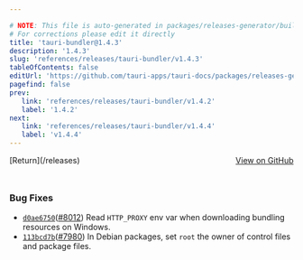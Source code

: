```yaml
---

# NOTE: This file is auto-generated in packages/releases-generator/build.ts
# For corrections please edit it directly
title: 'tauri-bundler@1.4.3'
description: '1.4.3'
slug: 'references/releases/tauri-bundler/v1.4.3'
tableOfContents: false
editUrl: 'https://github.com/tauri-apps/tauri-docs/packages/releases-generator/build.ts'
pagefind: false
prev:
   link: 'references/releases/tauri-bundler/v1.4.2'
   label: '1.4.2'
next:
   link: 'references/releases/tauri-bundler/v1.4.4'
   label: 'v1.4.4'
---
```


<div style="margin-bottom:3rem; display: flex; justify-content: space-between; align-items: center"><span>[Return](/releases)</span><span><a href="https://github.com/tauri-apps/tauri/releases/tag/tauri-bundler-v1.4.3">View on GitHub</a></span></div>

### Bug Fixes

- [`d0ae6750`](https://www.github.com/tauri-apps/tauri/commit/d0ae67503cdb2aeaadcea27af67285eea1cf3756)([#8012](https://www.github.com/tauri-apps/tauri/pull/8012)) Read `HTTP_PROXY` env var when downloading bundling resources on Windows.
- [`113bcd7b`](https://www.github.com/tauri-apps/tauri/commit/113bcd7b684a72eb0f421c663c6aa874197252bb)([#7980](https://www.github.com/tauri-apps/tauri/pull/7980)) In Debian packages, set `root` the owner of control files and package files.


